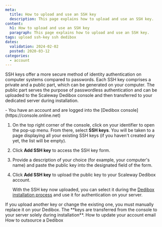 ```yaml
---
meta:
  title: How to upload and use an SSH key
  description: This page explains how to upload and use an SSH key.
content:
  h1: How to upload and use an SSH key
  paragraph: This page explains how to upload and use an SSH key.
tags: upload ssh-key ssh dedibox
dates:
  validation: 2024-02-02
  posted: 2020-03-12
categories:
  - account
---
```


SSH keys offer a more secure method of identity authentication on computer systems compared to passwords. Each SSH key comprises a private and a public part, which can be generated on your computer. The public part serves the purpose of passwordless authentication and can be uploaded to the Scaleway Dedibox console and then transferred to your dedicated server during installation.

<Message type="requirement">
  - You have an account and are logged into the [Dedibox console](https://console.online.net)
</Message>

1. On the top right corner of the console, click on your identifier to open the pop-up menu. From there, select **SSH keys**.
    <Lightbox src="scaleway-dedibox-console-ssh-key-menu.webp" />
    You will be taken to a page displaying all your existing SSH keys (if you haven't created any yet, the list will be empty).
2. Click **Add SSH key** to access the SSH key form.
3. Provide a description of your choice (for example, your computer's name) and paste the public key into the designated field of the form.
4. Click **Add SSH key** to upload the public key to your Scaleway Dedibox account.

    With the SSH key now uploaded, you can select it during the [Dedibox installation process](/dedibox/dedicated-servers/how-to/install-a-server/) and use it for authentication on your server.
  <Message type="note">
    If you upload another key or change the existing one, you must manually replace it on your Dedibox. The **keys are transferred from the console to your server solely during installation**.
  </Message>


<Navigation title="See also">
  <PreviousButton to="/dedibox-console/account/how-to/update-email/">How to update your account email</PreviousButton>
  <NextButton to="/dedibox-console/account/how-to/outsource-dedibox/">How to outsource a Dedibox</NextButton>
</Navigation>